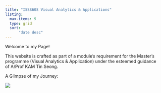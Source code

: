 ```yaml
---
title: "ISSS608 Visual Analytics & Applications"
listing:
  max-items: 9
  type: grid
  sort:
      "date desc"
---
```


Welcome to my Page!

This website is crafted as part of a module's requirement for the Master's programme (Visual Analytics & Application) under the esteemed guidance of A/Prof KAM Tin Seong.

A Glimpse of my Journey:

![](images/troubleshoot.jpeg)

```         
```
